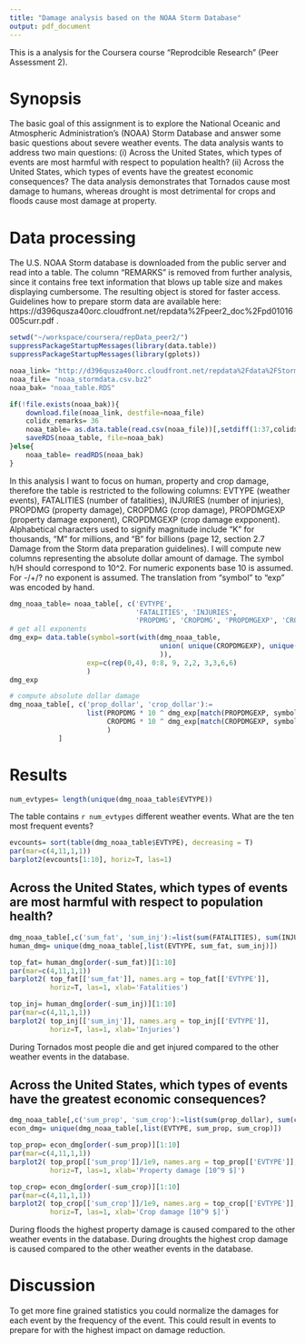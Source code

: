 ```yaml
---
title: "Damage analysis based on the NOAA Storm Database"
output: pdf_document
---
```


This is a analysis for the Coursera course "Reprodcible Research" (Peer Assessment 2).

# Synopsis

The basic goal of this assignment is to explore the National Oceanic and Atmospheric Administration's (NOAA) Storm Database and answer some basic questions about severe weather events. The data analysis wants to address two main questions: (i) Across the United States, which types of events are most harmful with respect to population health? (ii) Across the United States, which types of events have the greatest economic consequences? 
The data analysis demonstrates that Tornados cause most damage to humans, whereas drought is most detrimental for crops and floods cause most damage at property.


# Data processing

The U.S. NOAA Storm database is downloaded from the public server and read into a table. The column "REMARKS" is removed from further analysis, since it contains free text information that blows up table size and makes displaying cumbersome. The resulting object is stored for faster access. Guidelines how to prepare storm data are available here: https://d396qusza40orc.cloudfront.net/repdata%2Fpeer2_doc%2Fpd01016005curr.pdf .

```r
setwd("~/workspace/coursera/repData_peer2/")
suppressPackageStartupMessages(library(data.table))
suppressPackageStartupMessages(library(gplots))

noaa_link= "http://d396qusza40orc.cloudfront.net/repdata%2Fdata%2FStormData.csv.bz2"
noaa_file= "noaa_stormdata.csv.bz2"
noaa_bak= "noaa_table.RDS"

if(!file.exists(noaa_bak)){
    download.file(noaa_link, destfile=noaa_file)
    colidx_remarks= 36
    noaa_table= as.data.table(read.csv(noaa_file))[,setdiff(1:37,colidx_remarks), with=F]
    saveRDS(noaa_table, file=noaa_bak)
}else{
    noaa_table= readRDS(noaa_bak)
}

```

In this analysis I want to focus on human, property and crop damage, therefore the table is restricted to the following columns: EVTYPE (weather events), FATALITIES (number of fatalities), INJURIES (number of injuries), PROPDMG (property damage), CROPDMG (crop damage), PROPDMGEXP (property damage exponent), CROPDMGEXP (crop damage expponent).
Alphabetical characters used to signify magnitude include “K” for thousands, “M” for millions, and “B” for billions (page 12, section 2.7 Damage from the Storm data preparation guidelines). I will compute new columns representing the absolute dollar amount of damage. The symbol h/H should correspond to 10^2. For numeric exponents base 10 is assumed. For -/+/? no exponent is assumed. The translation from "symbol" to "exp" was encoded by hand.

```r
dmg_noaa_table= noaa_table[, c('EVTYPE', 
                               'FATALITIES', 'INJURIES', 
                               'PROPDMG', 'CROPDMG', 'PROPDMGEXP', 'CROPDMGEXP'), with=F]
# get all exponents
dmg_exp= data.table(symbol=sort(with(dmg_noaa_table, 
                                     union( unique(CROPDMGEXP), unique(PROPDMGEXP) )
                                     )),
                   exp=c(rep(0,4), 0:8, 9, 2,2, 3,3,6,6)
                   )
dmg_exp

# compute absolute dollar damage
dmg_noaa_table[, c('prop_dollar', 'crop_dollar'):= 
                   list(PROPDMG * 10 ^ dmg_exp[match(PROPDMGEXP, symbol), exp],
                        CROPDMG * 10 ^ dmg_exp[match(CROPDMGEXP, symbol), exp]
                        )
            ]

```


# Results

```r
num_evtypes= length(unique(dmg_noaa_table$EVTYPE))
```

The table contains `r num_evtypes` different weather events. What are the ten most frequent events?
```r
evcounts= sort(table(dmg_noaa_table$EVTYPE), decreasing = T)
par(mar=c(4,11,1,1))
barplot2(evcounts[1:10], horiz=T, las=1)
```

## Across the United States, which types of events are most harmful with respect to population health? 
```r
dmg_noaa_table[,c('sum_fat', 'sum_inj'):=list(sum(FATALITIES), sum(INJURIES)), by=EVTYPE]
human_dmg= unique(dmg_noaa_table[,list(EVTYPE, sum_fat, sum_inj)])

top_fat= human_dmg[order(-sum_fat)][1:10]
par(mar=c(4,11,1,1))
barplot2( top_fat[['sum_fat']], names.arg = top_fat[['EVTYPE']], 
          horiz=T, las=1, xlab='Fatalities')

top_inj= human_dmg[order(-sum_inj)][1:10]
par(mar=c(4,11,1,1))
barplot2( top_inj[['sum_inj']], names.arg = top_inj[['EVTYPE']], 
          horiz=T, las=1, xlab='Injuries')

```
During Tornados most people die and get injured compared to the other weather events in the database. 


## Across the United States, which types of events have the greatest economic consequences? 
```r
dmg_noaa_table[,c('sum_prop', 'sum_crop'):=list(sum(prop_dollar), sum(crop_dollar)), by=EVTYPE]
econ_dmg= unique(dmg_noaa_table[,list(EVTYPE, sum_prop, sum_crop)])

top_prop= econ_dmg[order(-sum_prop)][1:10]
par(mar=c(4,11,1,1))
barplot2( top_prop[['sum_prop']]/1e9, names.arg = top_prop[['EVTYPE']], 
          horiz=T, las=1, xlab='Property damage [10^9 $]')

top_crop= econ_dmg[order(-sum_crop)][1:10]
par(mar=c(4,11,1,1))
barplot2( top_crop[['sum_crop']]/1e9, names.arg = top_crop[['EVTYPE']], 
          horiz=T, las=1, xlab='Crop damage [10^9 $]')
```
During floods the highest property damage is caused compared to the other weather events in the database.
During droughts the highest crop damage is caused  compared to the other weather events in the database.


# Discussion

To get more fine grained statistics you could normalize the damages for each event by the frequency of the event.
This could result in events to prepare for with the highest impact on damage reduction.

